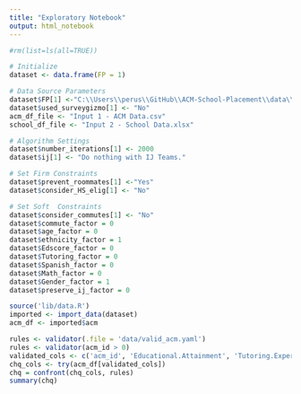 ```yaml
---
title: "Exploratory Notebook"
output: html_notebook
---
```


```r
#rm(list=ls(all=TRUE))

# Initialize
dataset <- data.frame(FP = 1)

# Data Source Parameters
dataset$FP[1] <-"C:\\Users\\perus\\GitHub\\ACM-School-Placement\\data\\CHI\\"
dataset$used_surveygizmo[1] <- "No"
acm_df_file <- "Input 1 - ACM Data.csv"
school_df_file <- "Input 2 - School Data.xlsx"

# Algorithm Settings
dataset$number_iterations[1] <- 2000
dataset$ij[1] <- "Do nothing with IJ Teams."

# Set Firm Constraints
dataset$prevent_roommates[1] <-"Yes"
dataset$consider_HS_elig[1] <- "No"

# Set Soft  Constraints
dataset$consider_commutes[1] <- "No"
dataset$commute_factor = 0
dataset$age_factor = 0
dataset$ethnicity_factor = 1
dataset$Edscore_factor = 0
dataset$Tutoring_factor = 0
dataset$Spanish_factor = 0
dataset$Math_factor = 0
dataset$Gender_factor = 1
dataset$preserve_ij_factor = 0
```

```r
source('lib/data.R')
imported <- import_data(dataset)
acm_df <- imported$acm
```

```r
rules <- validator(.file = 'data/valid_acm.yaml')
rules <- validator(acm_id > 0)
validated_cols <- c('acm_id', 'Educational.Attainment', 'Tutoring.Experience', 'Language.Ability.Spanish', 'Language.Other.English', 'Gender')
chq_cols <- try(acm_df[validated_cols])
chq = confront(chq_cols, rules)
summary(chq)
```

